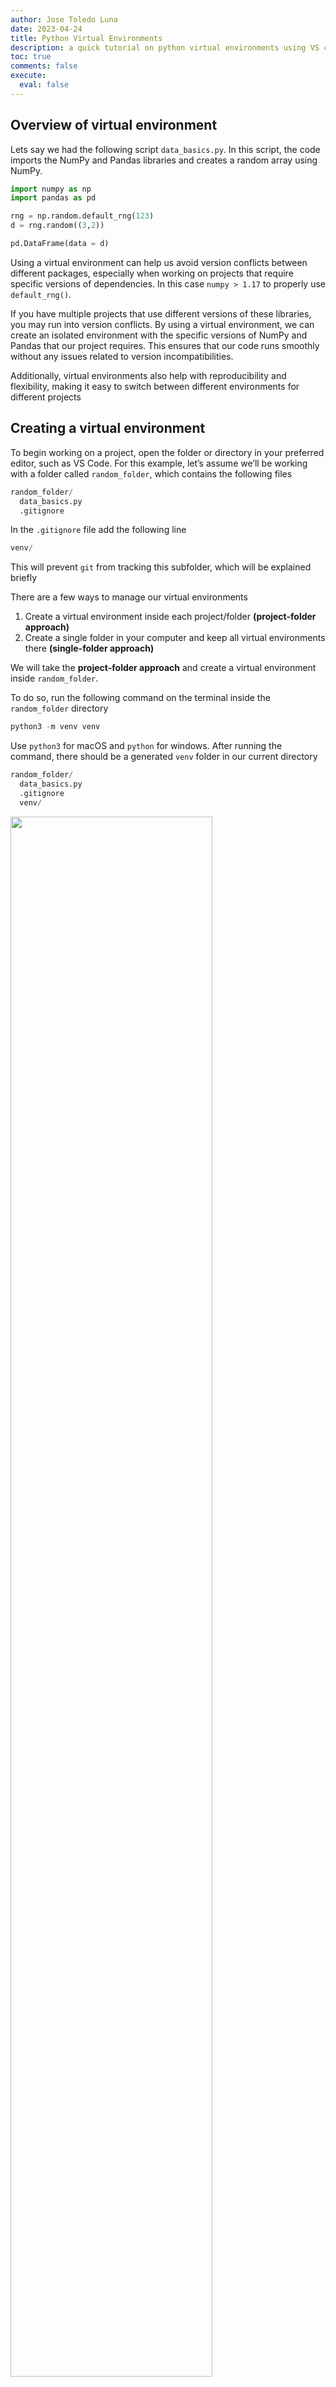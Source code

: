 ```yaml
---
author: Jose Toledo Luna
date: 2023-04-24
title: Python Virtual Environments
description: a quick tutorial on python virtual environments using VS code
toc: true
comments: false
execute: 
  eval: false
---
```


## Overview of virtual environment

Lets say we had the following script `data_basics.py`. In this script, the code imports the NumPy and Pandas libraries and creates a random array using NumPy.

```python
import numpy as np
import pandas as pd

rng = np.random.default_rng(123)
d = rng.random((3,2))

pd.DataFrame(data = d)
```

Using a virtual environment can help us avoid version conflicts between different packages, especially when working on projects that require specific versions of dependencies. In this case 
`numpy > 1.17` to properly use `default_rng()`.

If you have multiple projects that use different versions of these libraries, you may run into version conflicts. By using a virtual environment, we can create an isolated environment with the specific versions of NumPy and Pandas that our project requires. This ensures that our code runs smoothly without any issues related to version incompatibilities. 

Additionally, virtual environments also help with reproducibility and flexibility, making it easy to switch between different environments for different projects


## Creating a virtual environment 

To begin working on a project, open the folder or directory in your preferred editor, such as VS Code. For this example, let's assume we'll be working with a folder called `random_folder`, which contains the following files

```python
random_folder/
  data_basics.py
  .gitignore
```

In the `.gitignore` file add the following line 

```python
venv/
```

This will prevent `git` from tracking this subfolder, which will be explained briefly

There are a few ways to manage our virtual environments

1. Create a virtual environment inside each project/folder **(project-folder approach)**
2. Create a single folder in your computer and keep all virtual environments there **(single-folder approach)**

We will take the **project-folder approach** and create a virtual environment inside `random_folder`.

To do so, run the following command on the terminal inside the `random_folder` directory

```python
python3 -m venv venv
```

Use `python3` for macOS and `python` for windows. After running the command, there should be a generated `venv` folder in our current directory 


```python
random_folder/
  data_basics.py
  .gitignore
  venv/
```

![](env_yes.png){width=80%}

If you are using VS code then click on `Yes`


## Activating a virtual environment 


Now our project has its own virtual environment, but we need to activate it each time we use initialize the project. Run the following command each time you want to activate the environment 

:::callout-warning
You must be in the current project directory for the above commands to work
:::

**macOS**
```python
source venv/bin/activate
```

**Windows**
```python
venv/Scripts/Activate.ps1
```

On Windows, If you get an error 

> "cannot be loaded because the execution of scripts is disabled on this system"

open Windows PowerShell as Administrator and run the following command 

```python
Set-ExecutionPolicy Unrestricted -Force
```



Once we see the name of our virtual environment *(venv)* in our command prompt,


![](venv_activate.png){width=80%}

Then the virtual environment has been successfully been activated. 
Now we can install the external packages such as NumPy and pandas 

```python
pip install numpy pandas
```


Running the command `pip list` will then show our current installed external packages *(and their dependencies)*

```python
Package         Version
--------------- -------
numpy           1.24.3
pandas          2.0.1
pip             22.0.4
python-dateutil 2.8.2
pytz            2023.3
setuptools      58.1.0
six             1.16.0
tzdata          2023.3
```

It is generally not recommended to push the `venv` folder to GitHub because it can cause problems with version conflicts and unnecessarily bloat the repository. Instead, we will create a `requirements.txt` file that lists all the required dependencies and their versions. We can do so by running the following command 


```python
pip freeze > requirements.txt
```

In the generated `requirements.txt` file,  we should have something similar to *(versions will be different)*

```python
numpy==1.24.3
pandas==2.0.1
python-dateutil==2.8.2
pytz==2023.3
six==1.16.0
tzdata==2023.3
```

This file can then be committed to Github and used to recreate the virtual environment on other systems using the following command 

```python
pip install -r requirements.txt
```


## Deactivating a virtual environment

Run the following command 

```python
deactivate
```

Once you execute the `deactivate` command, your command prompt will return to its normal state, indicating that you have successfully exited the virtual environment. Any interactions with Python or pip from this point onward will be carried out using your globally configured Python environment, rather than the packages and dependencies installed in the virtual environment


To ensure that you are working in the appropriate environment for your project, it is important to `activate the virtual environment` each time you start working on it. After activating the virtual environment, select it as the Python interpreter in your development environment to ensure that you are using the packages and dependencies specific to this project

![](venv_interpreter.png){width=80%}







